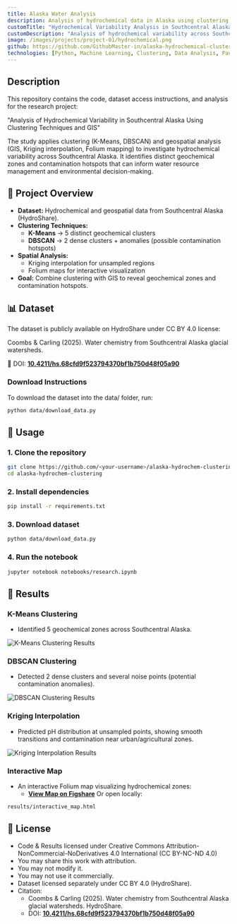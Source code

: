 ```yaml
---
title: Alaska Water Analysis
description: Analysis of hydrochemical data in Alaska using clustering techniques to identify patterns and relationships in water quality data.
customTitle: "Hydrochemical Variability Analysis in Southcentral Alaska"
customDescription: "Analysis of hydrochemical variability across Southcentral Alaska using clustering techniques (K-Means, DBSCAN) and geospatial analysis (GIS, Kriging interpolation, Folium mapping) to identify distinct geochemical zones and contamination hotspots."
image: /images/projects/project-01/hydrochemical.png
github: https://github.com/GithubMaster-in/alaska-hydrochemical-clustering
technologies: [Python, Machine Learning, Clustering, Data Analysis, Pandas, Scikit-learn]
---
```


## Description

This repository contains the code, dataset access instructions, and analysis for the research project:

"Analysis of Hydrochemical Variability in Southcentral Alaska Using Clustering Techniques and GIS"

The study applies clustering (K-Means, DBSCAN) and geospatial analysis (GIS, Kriging interpolation, Folium mapping) to investigate hydrochemical variability across Southcentral Alaska. It identifies distinct geochemical zones and contamination hotspots that can inform water resource management and environmental decision-making.

## 📖 Project Overview

- **Dataset:** Hydrochemical and geospatial data from Southcentral Alaska (HydroShare).  
- **Clustering Techniques:**  
  - **K-Means** → 5 distinct geochemical clusters  
  - **DBSCAN** → 2 dense clusters + anomalies (possible contamination hotspots)  
- **Spatial Analysis:**  
  - Kriging interpolation for unsampled regions  
  - Folium maps for interactive visualization  
- **Goal:** Combine clustering with GIS to reveal geochemical zones and contamination hotspots.

## 📊 Dataset

The dataset is publicly available on HydroShare under CC BY 4.0 license:

Coombs & Carling (2025). Water chemistry from Southcentral Alaska glacial watersheds.

🔗 DOI: [**10.4211/hs.68cfd9f523794370bf1b750d48f05a90**](https://www.hydroshare.org/resource/68cfd9f523794370bf1b750d48f05a90/)

### Download Instructions

To download the dataset into the data/ folder, run:

```bash
python data/download_data.py
```

## 🚀 Usage

### 1. Clone the repository

```bash
git clone https://github.com/<your-username>/alaska-hydrochem-clustering.git
cd alaska-hydrochem-clustering
```

### 2. Install dependencies

```bash
pip install -r requirements.txt
```

### 3. Download dataset

```bash
python data/download_data.py
```

### 4. Run the notebook

```bash
jupyter notebook notebooks/research.ipynb
```

## 📌 Results

### K-Means Clustering

- Identified 5 geochemical zones across Southcentral Alaska.

![K-Means Clustering Results](/images/projects/project-01/K-Means_Result.png)

### DBSCAN Clustering

- Detected 2 dense clusters and several noise points (potential contamination anomalies).

![DBSCAN Clustering Results](/images/projects/project-01/DBSCAN_Result.png)

### Kriging Interpolation

- Predicted pH distribution at unsampled points, showing smooth transitions and contamination near urban/agricultural zones.

![Kriging Interpolation Results](/images/projects/project-01/Spatial_Interpolation_Results.png)

### Interactive Map

- An interactive Folium map visualizing hydrochemical zones:
  - [**View Map on Figshare**](https://figshare.com/articles/dataset/Hydrochemical_Clusters_Map_K-Means_Clustering_Results_for_Southcentral_Alaska/28188833) Or open locally:

```bash
results/interactive_map.html
```

## 📜 License

- Code & Results licensed under Creative Commons Attribution-NonCommercial-NoDerivatives 4.0 International (CC BY-NC-ND 4.0)
- You may share this work with attribution.
- You may not modify it.
- You may not use it commercially.
- Dataset licensed separately under CC BY 4.0 (HydroShare).
- Citation:
  - Coombs & Carling (2025). Water chemistry from Southcentral Alaska glacial watersheds. HydroShare.
  - DOI: [**10.4211/hs.68cfd9f523794370bf1b750d48f05a90**](https://www.hydroshare.org/resource/68cfd9f523794370bf1b750d48f05a90/)